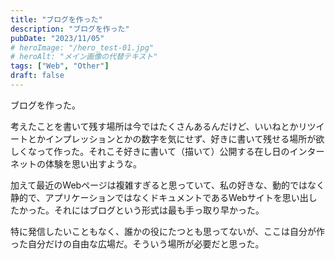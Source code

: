```yaml
---
title: "ブログを作った"
description: "ブログを作った"
pubDate: "2023/11/05"
# heroImage: "/hero_test-01.jpg"
# heroAlt: "メイン画像の代替テキスト"
tags: ["Web", "Other"]
draft: false
---
```


ブログを作った。  

考えたことを書いて残す場所は今ではたくさんあるんだけど、いいねとかリツイートとかインプレッションとかの数字を気にせず、好きに書いて残せる場所が欲しくなって作った。それこそ好きに書いて（描いて）公開する在し日のインターネットの体験を思い出すような。  

加えて最近のWebページは複雑すぎると思っていて、私の好きな、動的ではなく静的で、アプリケーションではなくドキュメントであるWebサイトを思い出したかった。それにはブログという形式は最も手っ取り早かった。  

特に発信したいこともなく、誰かの役にたつとも思ってないが、ここは自分が作った自分だけの自由な広場だ。そういう場所が必要だと思った。
